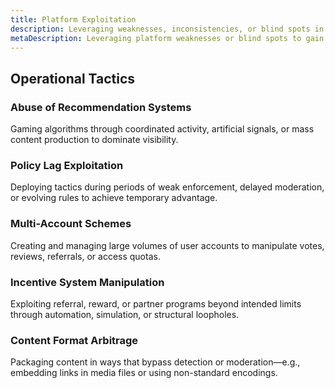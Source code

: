 ```yaml
---
title: Platform Exploitation
description: Leveraging weaknesses, inconsistencies, or blind spots in third-party platforms to extract disproportionate value, gain exposure, or bypass rules—often by operating in edge cases not explicitly governed by policy.
metaDescription: Leveraging platform weaknesses or blind spots to gain value, exposure, or bypass rules, often by operating in edge cases not covered by policy.
---
```


## Operational Tactics

### Abuse of Recommendation Systems  
Gaming algorithms through coordinated activity, artificial signals, or mass content production to dominate visibility.

### Policy Lag Exploitation  
Deploying tactics during periods of weak enforcement, delayed moderation, or evolving rules to achieve temporary advantage.

### Multi-Account Schemes  
Creating and managing large volumes of user accounts to manipulate votes, reviews, referrals, or access quotas.

### Incentive System Manipulation  
Exploiting referral, reward, or partner programs beyond intended limits through automation, simulation, or structural loopholes.

### Content Format Arbitrage  
Packaging content in ways that bypass detection or moderation—e.g., embedding links in media files or using non-standard encodings.
